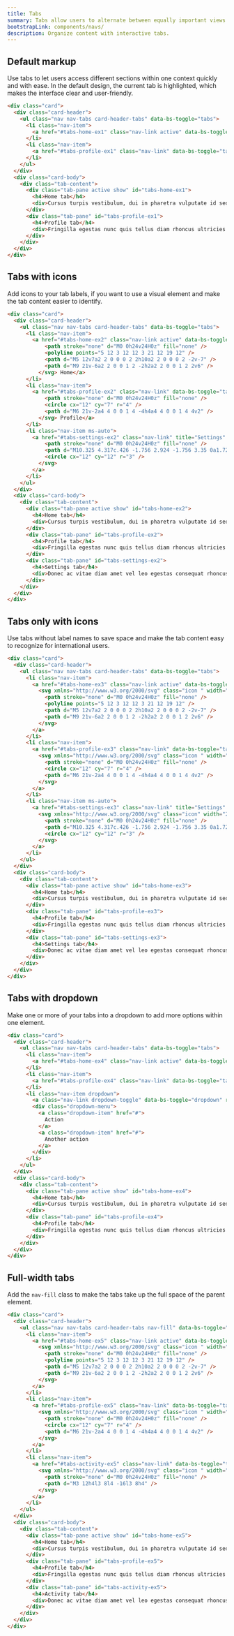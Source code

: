 ```yaml
---
title: Tabs
summary: Tabs allow users to alternate between equally important views within the same context. By dividing content into meaningful sections, they improve its organization and make it easy for users to navigate.
bootstrapLink: components/navs/
description: Organize content with interactive tabs.
---
```


## Default markup

Use tabs to let users access different sections within one context quickly and with ease. In the default design, the current tab is highlighted, which makes the interface clear and user-friendly.

```html example centered columns={1} height="20rem"
<div class="card">
  <div class="card-header">
    <ul class="nav nav-tabs card-header-tabs" data-bs-toggle="tabs">
      <li class="nav-item">
        <a href="#tabs-home-ex1" class="nav-link active" data-bs-toggle="tab">Home</a>
      </li>
      <li class="nav-item">
        <a href="#tabs-profile-ex1" class="nav-link" data-bs-toggle="tab">Profile</a>
      </li>
    </ul>
  </div>
  <div class="card-body">
    <div class="tab-content">
      <div class="tab-pane active show" id="tabs-home-ex1">
        <h4>Home tab</h4>
        <div>Cursus turpis vestibulum, dui in pharetra vulputate id sed non turpis ultricies fringilla at sed facilisis lacus pellentesque purus nibh</div>
      </div>
      <div class="tab-pane" id="tabs-profile-ex1">
        <h4>Profile tab</h4>
        <div>Fringilla egestas nunc quis tellus diam rhoncus ultricies tristique enim at diam, sem nunc amet, pellentesque id egestas velit sed</div>
      </div>
    </div>
  </div>
</div>
```

## Tabs with icons

Add icons to your tab labels, if you want to use a visual element and make the tab content easier to identify.

```html example centered columns={1} height="20rem"
<div class="card">
  <div class="card-header">
    <ul class="nav nav-tabs card-header-tabs" data-bs-toggle="tabs">
      <li class="nav-item">
        <a href="#tabs-home-ex2" class="nav-link active" data-bs-toggle="tab"><svg xmlns="http://www.w3.org/2000/svg" class="icon me-2" width="24" height="24" viewBox="0 0 24 24" stroke-width="2" stroke="currentColor" fill="none" stroke-linecap="round" stroke-linejoin="round">
            <path stroke="none" d="M0 0h24v24H0z" fill="none" />
            <polyline points="5 12 3 12 12 3 21 12 19 12" />
            <path d="M5 12v7a2 2 0 0 0 2 2h10a2 2 0 0 0 2 -2v-7" />
            <path d="M9 21v-6a2 2 0 0 1 2 -2h2a2 2 0 0 1 2 2v6" />
          </svg> Home</a>
      </li>
      <li class="nav-item">
        <a href="#tabs-profile-ex2" class="nav-link" data-bs-toggle="tab"><svg xmlns="http://www.w3.org/2000/svg" class="icon me-2" width="24" height="24" viewBox="0 0 24 24" stroke-width="2" stroke="currentColor" fill="none" stroke-linecap="round" stroke-linejoin="round">
            <path stroke="none" d="M0 0h24v24H0z" fill="none" />
            <circle cx="12" cy="7" r="4" />
            <path d="M6 21v-2a4 4 0 0 1 4 -4h4a4 4 0 0 1 4 4v2" />
          </svg> Profile</a>
      </li>
      <li class="nav-item ms-auto">
        <a href="#tabs-settings-ex2" class="nav-link" title="Settings" data-bs-toggle="tab"><svg xmlns="http://www.w3.org/2000/svg" class="icon" width="24" height="24" viewBox="0 0 24 24" stroke-width="2" stroke="currentColor" fill="none" stroke-linecap="round" stroke-linejoin="round">
            <path stroke="none" d="M0 0h24v24H0z" fill="none" />
            <path d="M10.325 4.317c.426 -1.756 2.924 -1.756 3.35 0a1.724 1.724 0 0 0 2.573 1.066c1.543 -.94 3.31 .826 2.37 2.37a1.724 1.724 0 0 0 1.065 2.572c1.756 .426 1.756 2.924 0 3.35a1.724 1.724 0 0 0 -1.066 2.573c.94 1.543 -.826 3.31 -2.37 2.37a1.724 1.724 0 0 0 -2.572 1.065c-.426 1.756 -2.924 1.756 -3.35 0a1.724 1.724 0 0 0 -2.573 -1.066c-1.543 .94 -3.31 -.826 -2.37 -2.37a1.724 1.724 0 0 0 -1.065 -2.572c-1.756 -.426 -1.756 -2.924 0 -3.35a1.724 1.724 0 0 0 1.066 -2.573c-.94 -1.543 .826 -3.31 2.37 -2.37c1 .608 2.296 .07 2.572 -1.065z" />
            <circle cx="12" cy="12" r="3" />
          </svg>
        </a>
      </li>
    </ul>
  </div>
  <div class="card-body">
    <div class="tab-content">
      <div class="tab-pane active show" id="tabs-home-ex2">
        <h4>Home tab</h4>
        <div>Cursus turpis vestibulum, dui in pharetra vulputate id sed non turpis ultricies fringilla at sed facilisis lacus pellentesque purus nibh</div>
      </div>
      <div class="tab-pane" id="tabs-profile-ex2">
        <h4>Profile tab</h4>
        <div>Fringilla egestas nunc quis tellus diam rhoncus ultricies tristique enim at diam, sem nunc amet, pellentesque id egestas velit sed</div>
      </div>
      <div class="tab-pane" id="tabs-settings-ex2">
        <h4>Settings tab</h4>
        <div>Donec ac vitae diam amet vel leo egestas consequat rhoncus in luctus amet, facilisi sit mauris accumsan nibh habitant senectus</div>
      </div>
    </div>
  </div>
</div>
```

## Tabs only with icons

Use tabs without label names to save space and make the tab content easy to recognize for international users.

```html example centered columns={1} height="20rem"
<div class="card">
  <div class="card-header">
    <ul class="nav nav-tabs card-header-tabs" data-bs-toggle="tabs">
      <li class="nav-item">
        <a href="#tabs-home-ex3" class="nav-link active" data-bs-toggle="tab">
          <svg xmlns="http://www.w3.org/2000/svg" class="icon " width="24" height="24" viewBox="0 0 24 24" stroke-width="2" stroke="currentColor" fill="none" stroke-linecap="round" stroke-linejoin="round">
            <path stroke="none" d="M0 0h24v24H0z" fill="none" />
            <polyline points="5 12 3 12 12 3 21 12 19 12" />
            <path d="M5 12v7a2 2 0 0 0 2 2h10a2 2 0 0 0 2 -2v-7" />
            <path d="M9 21v-6a2 2 0 0 1 2 -2h2a2 2 0 0 1 2 2v6" />
          </svg>
        </a>
      </li>
      <li class="nav-item">
        <a href="#tabs-profile-ex3" class="nav-link" data-bs-toggle="tab">
          <svg xmlns="http://www.w3.org/2000/svg" class="icon " width="24" height="24" viewBox="0 0 24 24" stroke-width="2" stroke="currentColor" fill="none" stroke-linecap="round" stroke-linejoin="round">
            <path stroke="none" d="M0 0h24v24H0z" fill="none" />
            <circle cx="12" cy="7" r="4" />
            <path d="M6 21v-2a4 4 0 0 1 4 -4h4a4 4 0 0 1 4 4v2" />
          </svg>
        </a>
      </li>
      <li class="nav-item ms-auto">
        <a href="#tabs-settings-ex3" class="nav-link" title="Settings" data-bs-toggle="tab">
          <svg xmlns="http://www.w3.org/2000/svg" class="icon" width="24" height="24" viewBox="0 0 24 24" stroke-width="2" stroke="currentColor" fill="none" stroke-linecap="round" stroke-linejoin="round">
            <path stroke="none" d="M0 0h24v24H0z" fill="none" />
            <path d="M10.325 4.317c.426 -1.756 2.924 -1.756 3.35 0a1.724 1.724 0 0 0 2.573 1.066c1.543 -.94 3.31 .826 2.37 2.37a1.724 1.724 0 0 0 1.065 2.572c1.756 .426 1.756 2.924 0 3.35a1.724 1.724 0 0 0 -1.066 2.573c.94 1.543 -.826 3.31 -2.37 2.37a1.724 1.724 0 0 0 -2.572 1.065c-.426 1.756 -2.924 1.756 -3.35 0a1.724 1.724 0 0 0 -2.573 -1.066c-1.543 .94 -3.31 -.826 -2.37 -2.37a1.724 1.724 0 0 0 -1.065 -2.572c-1.756 -.426 -1.756 -2.924 0 -3.35a1.724 1.724 0 0 0 1.066 -2.573c-.94 -1.543 .826 -3.31 2.37 -2.37c1 .608 2.296 .07 2.572 -1.065z" />
            <circle cx="12" cy="12" r="3" />
          </svg>
        </a>
      </li>
    </ul>
  </div>
  <div class="card-body">
    <div class="tab-content">
      <div class="tab-pane active show" id="tabs-home-ex3">
        <h4>Home tab</h4>
        <div>Cursus turpis vestibulum, dui in pharetra vulputate id sed non turpis ultricies fringilla at sed facilisis lacus pellentesque purus nibh</div>
      </div>
      <div class="tab-pane" id="tabs-profile-ex3">
        <h4>Profile tab</h4>
        <div>Fringilla egestas nunc quis tellus diam rhoncus ultricies tristique enim at diam, sem nunc amet, pellentesque id egestas velit sed</div>
      </div>
      <div class="tab-pane" id="tabs-settings-ex3">
        <h4>Settings tab</h4>
        <div>Donec ac vitae diam amet vel leo egestas consequat rhoncus in luctus amet, facilisi sit mauris accumsan nibh habitant senectus</div>
      </div>
    </div>
  </div>
</div>
```

## Tabs with dropdown

Make one or more of your tabs into a dropdown to add more options within one element.

```html example centered columns={1} height="20rem"
<div class="card">
  <div class="card-header">
    <ul class="nav nav-tabs card-header-tabs" data-bs-toggle="tabs">
      <li class="nav-item">
        <a href="#tabs-home-ex4" class="nav-link active" data-bs-toggle="tab">Home</a>
      </li>
      <li class="nav-item">
        <a href="#tabs-profile-ex4" class="nav-link" data-bs-toggle="tab">Profile</a>
      </li>
      <li class="nav-item dropdown">
        <a class="nav-link dropdown-toggle" data-bs-toggle="dropdown" role="button" aria-haspopup="true" aria-expanded="false">Dropdown</a>
        <div class="dropdown-menu">
          <a class="dropdown-item" href="#">
            Action
          </a>
          <a class="dropdown-item" href="#">
            Another action
          </a>
        </div>
      </li>
    </ul>
  </div>
  <div class="card-body">
    <div class="tab-content">
      <div class="tab-pane active show" id="tabs-home-ex4">
        <h4>Home tab</h4>
        <div>Cursus turpis vestibulum, dui in pharetra vulputate id sed non turpis ultricies fringilla at sed facilisis lacus pellentesque purus nibh</div>
      </div>
      <div class="tab-pane" id="tabs-profile-ex4">
        <h4>Profile tab</h4>
        <div>Fringilla egestas nunc quis tellus diam rhoncus ultricies tristique enim at diam, sem nunc amet, pellentesque id egestas velit sed</div>
      </div>
    </div>
  </div>
</div>
```

## Full-width tabs

Add the `nav-fill` class to make the tabs take up the full space of the parent element.

```html example centered columns={1} height="20rem"
<div class="card">
  <div class="card-header">
    <ul class="nav nav-tabs card-header-tabs nav-fill" data-bs-toggle="tabs">
      <li class="nav-item">
        <a href="#tabs-home-ex5" class="nav-link active" data-bs-toggle="tab">
          <svg xmlns="http://www.w3.org/2000/svg" class="icon " width="24" height="24" viewBox="0 0 24 24" stroke-width="2" stroke="currentColor" fill="none" stroke-linecap="round" stroke-linejoin="round">
            <path stroke="none" d="M0 0h24v24H0z" fill="none" />
            <polyline points="5 12 3 12 12 3 21 12 19 12" />
            <path d="M5 12v7a2 2 0 0 0 2 2h10a2 2 0 0 0 2 -2v-7" />
            <path d="M9 21v-6a2 2 0 0 1 2 -2h2a2 2 0 0 1 2 2v6" />
          </svg>
        </a>
      </li>
      <li class="nav-item">
        <a href="#tabs-profile-ex5" class="nav-link" data-bs-toggle="tab">
          <svg xmlns="http://www.w3.org/2000/svg" class="icon " width="24" height="24" viewBox="0 0 24 24" stroke-width="2" stroke="currentColor" fill="none" stroke-linecap="round" stroke-linejoin="round">
            <path stroke="none" d="M0 0h24v24H0z" fill="none" />
            <circle cx="12" cy="7" r="4" />
            <path d="M6 21v-2a4 4 0 0 1 4 -4h4a4 4 0 0 1 4 4v2" />
          </svg>
        </a>
      </li>
      <li class="nav-item">
        <a href="#tabs-activity-ex5" class="nav-link" data-bs-toggle="tab">
          <svg xmlns="http://www.w3.org/2000/svg" class="icon " width="24" height="24" viewBox="0 0 24 24" stroke-width="2" stroke="currentColor" fill="none" stroke-linecap="round" stroke-linejoin="round">
            <path stroke="none" d="M0 0h24v24H0z" fill="none" />
            <path d="M3 12h4l3 8l4 -16l3 8h4" />
          </svg>
        </a>
      </li>
    </ul>
  </div>
  <div class="card-body">
    <div class="tab-content">
      <div class="tab-pane active show" id="tabs-home-ex5">
        <h4>Home tab</h4>
        <div>Cursus turpis vestibulum, dui in pharetra vulputate id sed non turpis ultricies fringilla at sed facilisis lacus pellentesque purus nibh</div>
      </div>
      <div class="tab-pane" id="tabs-profile-ex5">
        <h4>Profile tab</h4>
        <div>Fringilla egestas nunc quis tellus diam rhoncus ultricies tristique enim at diam, sem nunc amet, pellentesque id egestas velit sed</div>
      </div>
      <div class="tab-pane" id="tabs-activity-ex5">
        <h4>Activity tab</h4>
        <div>Donec ac vitae diam amet vel leo egestas consequat rhoncus in luctus amet, facilisi sit mauris accumsan nibh habitant senectus</div>
      </div>
    </div>
  </div>
</div>
```
